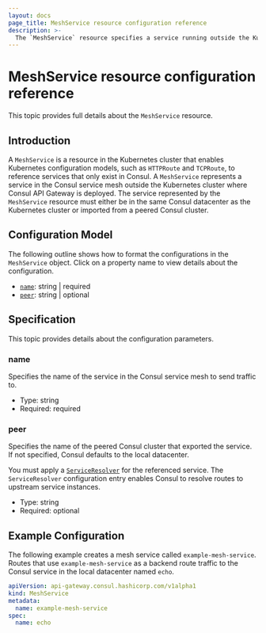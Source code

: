```yaml
---
layout: docs
page_title: MeshService resource configuration reference
description: >-
  The `MeshService` resource specifies a service running outside the Kubernetes cluster but in the same datacenter where the Consul API Gateway is deployed. Learn about its configuration model and reference specifications.
---
```


# MeshService resource configuration reference

This topic provides full details about the `MeshService` resource.

## Introduction

A `MeshService` is a resource in the Kubernetes cluster that enables Kubernetes configuration models, such as `HTTPRoute` and `TCPRoute`, to reference services that only exist in Consul.
A `MeshService` represents a service in the Consul service mesh outside the Kubernetes cluster where Consul API Gateway is deployed.
The service represented by the `MeshService` resource must either be in the same Consul datacenter as the Kubernetes cluster or imported from a peered Consul cluster.


## Configuration Model

The following outline shows how to format the configurations in the `MeshService` object. Click on a property name to view details about the configuration.

- [`name`](#name): string | required
- [`peer`](#peer): string | optional


## Specification

This topic provides details about the configuration parameters.

### name
Specifies the name of the service in the Consul service mesh to send traffic to.
- Type: string
- Required: required

### peer
Specifies the name of the peered Consul cluster that exported the service. If not specified, Consul defaults to the local datacenter.

You must apply a [`ServiceResolver`](/consul/docs/reference/config-entry/service-resolver) for the referenced service. The `ServiceResolver` configuration entry enables Consul to resolve routes to upstream service instances.

- Type: string
- Required: optional

## Example Configuration

The following example creates a mesh service called `example-mesh-service`. Routes that use `example-mesh-service` as a backend route traffic to the Consul service in the local datacenter named `echo`.

<CodeBlockConfig filename="meshservice.yaml">

```yaml hideClipboard
apiVersion: api-gateway.consul.hashicorp.com/v1alpha1
kind: MeshService
metadata:
  name: example-mesh-service
spec:
  name: echo
```
</CodeBlockConfig>
